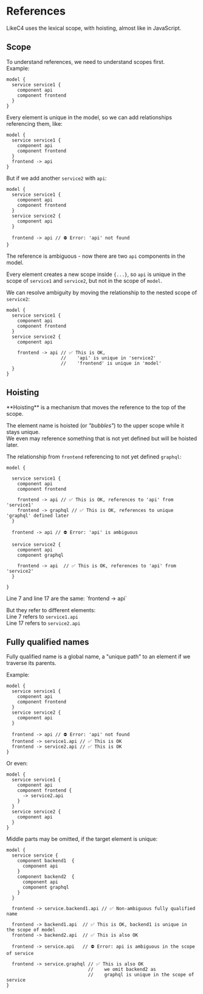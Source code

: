 
# References

LikeC4 uses the lexical scope, with hoisting, almost like in JavaScript.

## Scope

To understand references, we need to understand scopes first.  
Example:

```likec4 filename="references.c4"
model {
  service service1 {
    component api
    component frontend
  }
}
```

Every element is unique in the model, so we can add relationships referencing them, like:

```likec4 {6} filename="references.c4"
model {
  service service1 {
    component api
    component frontend
  }
  frontend -> api
}
```

But if we add another `service2` with `api`:

```likec4 {6-8} filename="references.c4"
model {
  service service1 {
    component api
    component frontend
  }
  service service2 {
    component api
  }

  frontend -> api // ⛔️ Error: 'api' not found
}
```

The reference is ambiguous - now there are two `api` components in the model.

Every element creates a new scope inside `{...}`, so `api` is unique in the scope of `service1` and `service2`,
but not in the scope of `model`.

We can resolve ambiguity by moving the relationship to the nested scope of `service2`:

```likec4 {9-11} filename="references.c4"
model {
  service service1 {
    component api
    component frontend
  }
  service service2 {
    component api

    frontend -> api // ✅ This is OK,
                    //    'api' is unique in 'service2'
                    //    'frontend' is unique in 'model'
  }
}
```

## Hoisting

<Callout type='info' emoji='ℹ️'>
  **Hoisting** is a mechanism that moves the reference to the top of the scope.
</Callout>

The element name is hoisted (or _"bubbles"_) to the upper scope while it stays unique.  
We even may reference something that is not yet defined but will be hoisted later.

The relationship from `frontend` referencing to not yet defined `graphql`:

```likec4 showLineNumbers copy filename="hoisting.c4"
model {

  service service1 {
    component api
    component frontend

    frontend -> api // ✅ This is OK, references to 'api' from 'service1'
    frontend -> graphql // ✅ This is OK, references to unique 'graphql' defined later
  }

  frontend -> api // ⛔️ Error: 'api' is ambiguous

  service service2 {
    component api
    component graphql

    frontend -> api  // ✅ This is OK, references to 'api' from 'service2'
  }

}
```

<Callout type="info" emoji="ℹ️">
Line 7 and line 17 are the same:  
`frontend -> api`

But they refer to different elements:  
 Line 7 refers to `service1.api`  
 Line 17 refers to `service2.api`

</Callout>

## Fully qualified names

Fully qualified name is a global name, a "unique path" to an element if we traverse its parents.

Example:

```likec4 showLineNumbers {11,12} filename="references.c4"
model {
  service service1 {
    component api
    component frontend
  }
  service service2 {
    component api
  }

  frontend -> api // ⛔️ Error: 'api' not found
  frontend -> service1.api // ✅ This is OK
  frontend -> service2.api // ✅ This is OK
}
```

Or even:

```likec4 showLineNumbers {5} filename="references.c4"
model {
  service service1 {
    component api
    component frontend {
      -> service2.api
    }
  }
  service service2 {
    component api
  }
}
```

Middle parts may be omitted, if the target element is unique:

```likec4 showLineNumbers filename="references.c4"
model {
  service service {
    component backend1  {
      component api
    }
    component backend2  {
      component api
      component graphql
    }
  }

  frontend -> service.backend1.api // ✅ Non-ambiguous fully qualified name

  frontend -> backend1.api  // ✅ This is OK, backend1 is unique in the scope of model
  frontend -> backend2.api  // ✅ This is also OK

  frontend -> service.api   // ⛔️ Error: api is ambiguous in the scope of service

  frontend -> service.graphql // ✅ This is also OK
                              //    we omit backend2 as
                              //    graphql is unique in the scope of service
}
```
